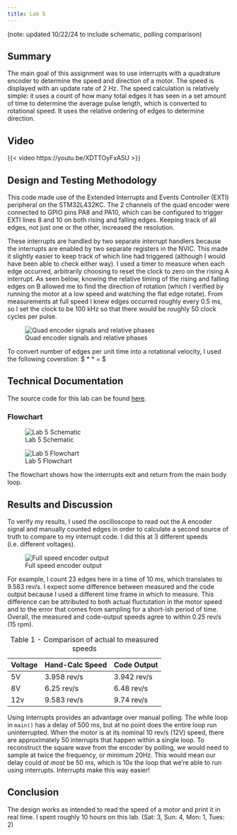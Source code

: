 ```yaml
---
title: Lab 5
---
```


(note: updated 10/22/24 to include schematic, polling comparison)

## Summary
The main goal of this assignment was to use interrupts with a quadrature encoder to determine the speed and direction of a motor. The speed is displayed with an update rate of 2 Hz. The speed calculation is relatively simple: it uses a count of how many total edges it has seen in a set amount of time to determine the average pulse length, which is converted to rotational speed. It uses the relative ordering of edges to determine direction.  \

## Video 
{{< video https://youtu.be/XDTTOyFxA5U >}}


## Design and Testing Methodology
This code made use of the Extended Interrupts and Events Controller (EXTI) peripheral on the STM32L432KC. The 2 channels of the quad encoder were connected to GPIO pins PA8 and PA10, which can be configured to trigger EXTI lines 8 and 10 on both rising and falling edges. Keeping track of all edges, not just one or the other, increased the resolution.\


These interrupts are handled by two separate interrupt handlers because the interrupts are enabled by two separate registers in the NVIC. This made it slightly easier to keep track of which line had triggered (although I would have been able to check either way). I used a timer to measure when each edge occurred, arbitrarily choosing to reset the clock to zero on the rising A interrupt. As seen below, knowing the relative timing of the rising and falling edges on B allowed me to find the direction of rotation (which I verified by running the motor at a low speed and watching the flat edge rotate). From measurements at full speed I knew edges occurred roughly every 0.5 ms, so I set the clock to be 100 kHz so that there would be roughly 50 clock cycles per pulse.\

![Quad encoder signals and relative phases](/labs/lab5/images/Quad_encoder.jpg)

To convert number of edges per unit time into a rotational velocity, I used the following coverstion:
$\frac{\text{edges}}{\text{seconds}} * \frac{1 \text{ pulse}}{2 \text{ edges}} * \frac{1 \text{ rev}}{120 \text{ pulses}} = \frac{\text{revs}}{\text{seconds}} $


## Technical Documentation
The source code for this lab can be found [here](https://github.com/ellieSundheim/microPs-lab5).

### Flowchart

![Lab 5 Schematic](/labs/lab5/images/lab5_schematic.png)


![Lab 5 Flowchart](/labs/lab5/images/Lab5_flowchart.jpg)

The flowchart shows how the interrupts exit and return from the main body loop.

## Results and Discussion 
To verify my results, I used the oscilloscope to read out the A encoder signal and manually counted edges in order to calculate a second source of truth to compare to my interrupt code. I did this at 3 different speeds (i.e. different voltages).\

![Full speed encoder output](/labs/lab5/images/12V_encoder.png)

For example, I count 23 edges here in a time of 10 ms, which translates to 9.583 rev/s. I expect some difference between measured and the code output because I used a different time frame in which to measure. This difference can be attributed to both actual fluctutation in the motor speed and to the error that comes from sampling for a short-ish period of time. Overall, the measured and code-output speeds agree to within 0.25 rev/s (15 rpm).\

|  **Voltage**| **Hand-Calc Speed** | **Code Output** |
|-------------|-----------|------------|
| 5V          | 3.958 rev/s   | 3.942 rev/s    |
| 8V          | 6.25 rev/s   | 6.48 rev/s    |
| 12v         | 9.583 rev/s   | 9.74 rev/s    |
: Table 1 - Comparison of actual to measured speeds


Using interrupts provides an advantage over manual polling. The while loop in `main()` has a delay of 500 ms, but at no point does the entire loop run uninterrupted. When the motor is at its nominal 10 rev/s (12V) speed, there are approximately 50 interrupts that happen within a single loop. To reconstruct the square wave from the encoder by polling, we would need to sample at twice the frequency, or minimum 20Hz. This would mean our delay could *at most* be 50 ms, which is 10x the loop that we're able to run using interrupts. Interrupts make this way easier!\


## Conclusion
The design works as intended to read the speed of a motor and print it in real time. I spent roughly 10 hours on this lab. (Sat: 3, Sun: 4, Mon: 1, Tues: 2)

